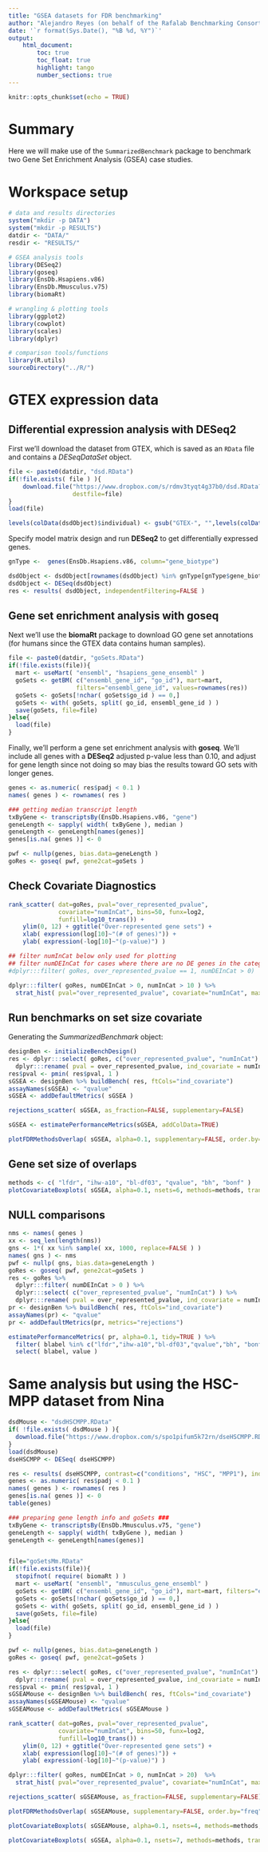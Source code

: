 ```yaml
---
title: "GSEA datasets for FDR benchmarking"
author: "Alejandro Reyes (on behalf of the Rafalab Benchmarking Consortium)"
date: '`r format(Sys.Date(), "%B %d, %Y")`'
output: 
    html_document:
        toc: true
        toc_float: true
        highlight: tango
        number_sections: true
---
```


```r
knitr::opts_chunk$set(echo = TRUE)
```

# Summary

Here we will make use of the `SummarizedBenchmark` package to benchmark two 
Gene Set Enrichment Analysis (GSEA) case studies.

# Workspace setup

```r
# data and results directories
system("mkdir -p DATA")
system("mkdir -p RESULTS")
datdir <- "DATA/"
resdir <- "RESULTS/"

# GSEA analysis tools
library(DESeq2)
library(goseq)
library(EnsDb.Hsapiens.v86)
library(EnsDb.Mmusculus.v75)
library(biomaRt)

# wrangling & plotting tools
library(ggplot2)
library(cowplot)
library(scales)
library(dplyr)

# comparison tools/functions
library(R.utils)
sourceDirectory("../R/")
```

# GTEX expression data

## Differential expression analysis with DESeq2

First we'll download the dataset from GTEX, which is saved as an `RData` file and
contains a *DESeqDataSet* object. 
	    
```r

file <- paste0(datdir, "dsd.RData")
if(!file.exists( file ) ){
    download.file("https://www.dropbox.com/s/rdmv3tyqt4g37b0/dsd.RData?dl=1",
                  destfile=file)
}
load(file)

levels(colData(dsdObject)$individual) <- gsub("GTEX-", "",levels(colData(dsdObject)$individual))

```

Specify model matrix design and run **DESeq2** to get differentially expressed genes. 

```r
gnType <-  genes(EnsDb.Hsapiens.v86, column="gene_biotype")

dsdObject <- dsdObject[rownames(dsdObject) %in% gnType[gnType$gene_biotype == "protein_coding"]$gene_id,]
dsdObject <- DESeq(dsdObject)
res <- results( dsdObject, independentFiltering=FALSE )
```

## Gene set enrichment analysis with goseq

Next we'll use the 
**biomaRt** package to download GO gene set annotations (for humans since the
GTEX data contains human samples).
	   
```r
file <- paste0(datdir, "goSets.RData")
if(!file.exists(file)){
  mart <- useMart( "ensembl", "hsapiens_gene_ensembl" )
  goSets <- getBM( c("ensembl_gene_id", "go_id"), mart=mart, 
                   filters="ensembl_gene_id", values=rownames(res))
  goSets <- goSets[!nchar( goSets$go_id ) == 0,]
  goSets <- with( goSets, split( go_id, ensembl_gene_id ) )
  save(goSets, file=file)
}else{
  load(file)
}
```

Finally, we'll perform a gene set enrichment analysis with **goseq**. We'll 
include all genes with a **DESeq2** adjusted p-value less than 0.10, and adjust
for gene length since not doing so may bias the results toward GO sets with 
longer genes.

```r
genes <- as.numeric( res$padj < 0.1 )
names( genes ) <- rownames( res )

### getting median transcript length
txByGene <- transcriptsBy(EnsDb.Hsapiens.v86, "gene")
geneLength <- sapply( width( txByGene ), median )
geneLength <- geneLength[names(genes)]
genes[is.na( genes )] <- 0

pwf <- nullp(genes, bias.data=geneLength )
goRes <- goseq( pwf, gene2cat=goSets )
```

## Check Covariate Diagnostics

```r
rank_scatter( dat=goRes, pval="over_represented_pvalue", 
              covariate="numInCat", bins=50, funx=log2, 
              funfill=log10_trans()) +
    ylim(0, 12) + ggtitle("Over-represented gene sets") +
    xlab( expression(log[10]~"(# of genes)")) +
    ylab( expression(-log[10]~"(p-value)") ) 

```


```r
## filter numInCat below only used for plotting
## filter numDEInCat for cases where there are no DE genes in the category (these are actually not tested)
#dplyr:::filter( goRes, over_represented_pvalue == 1, numDEInCat > 0)

dplyr:::filter( goRes, numDEInCat > 0, numInCat > 10 ) %>%
  strat_hist( pval="over_represented_pvalue", covariate="numInCat", maxy=10)

```

## Run benchmarks on set size covariate 
 
Generating the *SummarizedBenchmark* object:
 
```r
designBen <- initializeBenchDesign()
res <- dplyr:::select( goRes, c("over_represented_pvalue", "numInCat") ) %>%
  dplyr:::rename( pval = over_represented_pvalue, ind_covariate = numInCat )
res$pval <- pmin( res$pval, 1 )
sGSEA <- designBen %>% buildBench( res, ftCols="ind_covariate")
assayNames(sGSEA) <- "qvalue"
sGSEA <- addDefaultMetrics( sGSEA )
```

```r
rejections_scatter( sGSEA, as_fraction=FALSE, supplementary=FALSE)

sGSEA <- estimatePerformanceMetrics(sGSEA, addColData=TRUE)

```
 
 
```r
plotFDRMethodsOverlap( sGSEA, alpha=0.1, supplementary=FALSE, order.by="freq", nsets=100 )
```

## Gene set size of overlaps

```r

methods <- c( "lfdr", "ihw-a10", "bl-df03", "qvalue", "bh", "bonf" )
plotCovariateBoxplots( sGSEA, alpha=0.1, nsets=6, methods=methods, trans=log2 )

```

 
## NULL comparisons

```r

nms <- names( genes )
xx <- seq_len(length(nms))
gns <- 1*( xx %in% sample( xx, 1000, replace=FALSE ) )
names( gns ) <- nms
pwf <- nullp( gns, bias.data=geneLength )
goRes <- goseq( pwf, gene2cat=goSets )
res <- goRes %>%
  dplyr:::filter( numDEInCat > 0 ) %>%
  dplyr:::select( c("over_represented_pvalue", "numInCat") ) %>%
  dplyr:::rename( pval = over_represented_pvalue, ind_covariate = numInCat )
pr <- designBen %>% buildBench( res, ftCols="ind_covariate")
assayNames(pr) <- "qvalue"
pr <- addDefaultMetrics(pr, metrics="rejections")

estimatePerformanceMetrics( pr, alpha=0.1, tidy=TRUE ) %>%
  filter( blabel %in% c("lfdr","ihw-a10","bl-df03","qvalue","bh", "bonf") ) %>%
  select( blabel, value )

```
 
# Same analysis but using the HSC-MPP dataset from Nina

```r

dsdMouse <- "dsdHSCMPP.RData"
if( !file.exists( dsdMouse ) ){
  download.file("https://www.dropbox.com/s/spo1pifum5k72rn/dseHSCMPP.RData?dl=1", destfile="dsdHSCMPP.RData")
}
load(dsdMouse)
dseHSCMPP <- DESeq( dseHSCMPP)

res <- results( dseHSCMPP, contrast=c("conditions", "HSC", "MPP1"), independentFiltering=FALSE )
genes <- as.numeric( res$padj < 0.1 )
names( genes ) <- rownames( res )
genes[is.na( genes )] <- 0
table(genes)

### preparing gene length info and goSets ###
txByGene <- transcriptsBy(EnsDb.Mmusculus.v75, "gene")
geneLength <- sapply( width( txByGene ), median )
geneLength <- geneLength[names(genes)]


file="goSetsMm.RData"
if(!file.exists(file)){
  stopifnot( require( biomaRt ) )
  mart <- useMart( "ensembl", "mmusculus_gene_ensembl" )
  goSets <- getBM( c("ensembl_gene_id", "go_id"), mart=mart, filters="ensembl_gene_id", values=rownames(res))
  goSets <- goSets[!nchar( goSets$go_id ) == 0,]
  goSets <- with( goSets, split( go_id, ensembl_gene_id ) )
  save(goSets, file=file)
}else{
  load(file)
}

pwf <- nullp(genes, bias.data=geneLength )
goRes <- goseq( pwf, gene2cat=goSets )

res <- dplyr:::select( goRes, c("over_represented_pvalue", "numInCat") ) %>%
  dplyr:::rename( pval = over_represented_pvalue, ind_covariate = numInCat )
res$pval <- pmin( res$pval, 1 )
sGSEAMouse <- designBen %>% buildBench( res, ftCols="ind_covariate")
assayNames(sGSEAMouse) <- "qvalue"
sGSEAMouse <- addDefaultMetrics( sGSEAMouse )

rank_scatter( dat=goRes, pval="over_represented_pvalue", 
              covariate="numInCat", bins=50, funx=log2, 
              funfill=log10_trans()) +
    ylim(0, 12) + ggtitle("Over-represented gene sets") +
    xlab( expression(log[10]~"(# of genes)")) +
    ylab( expression(-log[10]~"(p-value)") ) 

dplyr:::filter( goRes, numDEInCat > 0, numInCat > 20)  %>%
  strat_hist( pval="over_represented_pvalue", covariate="numInCat", maxy=7)

rejections_scatter( sGSEAMouse, as_fraction=FALSE, supplementary=FALSE)

plotFDRMethodsOverlap( sGSEAMouse, supplementary=FALSE, order.by="freq")

plotCovariateBoxplots( sGSEAMouse, alpha=0.1, nsets=4, methods=methods, trans=log2, maxNum=5)

plotCovariateBoxplots( sGSEA, alpha=0.1, nsets=7, methods=methods, trans=log2, maxNum=5)


```
 
